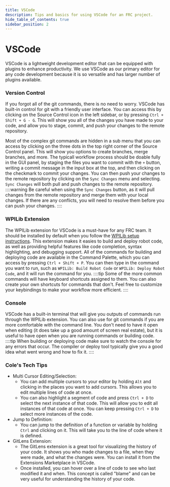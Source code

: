 ```yaml
---
title: VSCode
description: Tips and basics for using VSCode for an FRC project.
hide_table_of_contents: true
sidebar_position: 2
---
```


# VSCode
VSCode is a lightweight development editor that can be equipped with plugins to enhance productivity. We use VSCode as our primary editor for any code development because it is so versatile and has larger number of plugins available.

### Version Control
If you forgot all of the git commands, there is no need to worry. VSCode has built-in control for git with a friendly user interface. You can access this by clicking on the Source Control icon in the left sidebar, or by pressing `Ctrl + Shift + G - G`. This will show you all of the changes you have made to your code, and allow you to stage, commit, and push your changes to the remote repository.

Most of the complex git commands are hidden in a sub menu that you can access by clicking on the three dots in the top right corner of the Source Control panel. This will show you options to create branches, merge branches, and more. The typicall workflow process should be doable fully in the GUI panel, by staging the files you want to commit with the `+` button, writing a commit message in the input box at the top, and then clicking on the checkmark to commit your changes. You can then push your changes to the remote repository by clicking on the `Sync Changes` menu and selecting. `Sync Changes` will both pull and push changes to the remote repository.
::::warning
Be careful when using the `Sync Changes` button, as it will pull changes from the remote repository and merge them with your local changes. If there are any conflicts, you will need to resolve them before you can push your changes.
::::

### WPILib Extension
The WPILib extension for VSCode is a must-have for any FRC team. It should be installed by default when you follow the [WPILib setup instructions](https://docs.wpilib.org/en/stable/docs/zero-to-robot/step-2/wpilib-setup.html). This extension makes it easies to build and deploy robot code, as well as providing helpful features like code completion, syntax highlighting, and debugging support. All of the commands for building and deploying code are available in the Command Palette, which you can access by pressing `Ctrl + Shift + P`. You can then type in the command you want to run, such as `WPILib: Build Robot Code` or `WPILib: Deploy Robot Code`, and it will run the command for you.
::::tip
Some of the more common commands will have keyboard shortcuts assigned to them. You can also create your own shortcuts for commands that don't. Feel free to customize your keybindings to make your workflow more efficient.
::::

### Console
VSCode has a built-in terminal that will give you outputs of commands run through the WPILib extension. You can also use for git commands if you are more comfortable with the command line. You don't need to have it open when editing (it does take up a good amount of screen real estate), but it is useful to have open when you are running commands or building code.
::::tip
When building or deploying code make sure to watch the console for any errors that occur. The compiler or deploy tool typically give you a good idea what went wrong and how to fix it.
::::

### Cole's Tech Tips
- Multi Cursor Editing/Selection:
    - You can add multiple cursors to your editor by holding `Alt` and clicking in the places you want to add cursors. This allows you to edit multiple lines of code at once.
    - You can also highlight a segment of code and press `Ctrl + D` to select the next instance of that code. This will allow you to edit all instances of that code at once. You can keep pressing `Ctrl + D` to select more instances of the code.
- Jump to Definition:
    - You can jump to the definition of a function or variable by holding `Ctrl` and clicking on it. This will take you to the line of code where it is defined.
- GitLens Extension:
    - The GitLens extension is a great tool for visualizing the history of your code. It shows you who made changes to a file, when they were made, and what the changes were. You can install it from the Extensions Marketplace in VSCode.
    - Once installed, you can hover over a line of code to see who last modified it and when. This concept is called "blame" and can be very useful for understanding the history of your code.